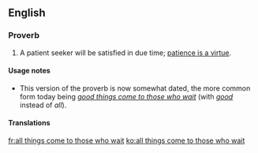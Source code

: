 ==English==

===Proverb===
{{head|en|proverb|head=[[all]] [[things]] [[come]] [[to]] [[those]] [[who]] [[wait]]}}

# {{label|en|dated}} A patient seeker will be satisfied in due time; [[patience is a virtue]].

====Usage notes====
* This version of the proverb is now somewhat dated, the more common form today being ''[[good things come to those who wait]]'' (with ''[[good]]'' instead of ''all'').

====Translations====
{{trans-see|good things come to those who wait}}

[[fr:all things come to those who wait]]
[[ko:all things come to those who wait]]